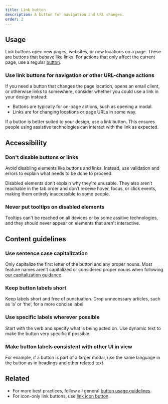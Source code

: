 ```yaml
---
title: Link button
description: A button for navigation and URL changes.
order: 2
---
```


## Usage

Link buttons open new pages, websites, or new locations on a page. These are buttons that behave like links. For actions that only affect the current page, use a regular [button](/components/button/).

### Use link buttons for navigation or other URL-change actions

If you need a button that changes the page location, opens an email client, or otherwise links to somewhere, consider whether you could use a link in your design instead:

- Buttons are typically for on-page actions, such as opening a modal.
- Links are for changing locations or page URLs in some way.

If a button is better suited to your design, use a link button. This ensures people using assistive technologies can interact with the link as expected.

## Accessibility

<!-- TODO: Update this section based on accessibility changes to anchor/link, in particular for open in new tab icon readouts: DSP-16572. -->

### Don't disable buttons or links

Avoid disabling elements like buttons and links. Instead, use validation and errors to explain what needs to be done to proceed.

Disabled elements don’t explain why they're unusable. They also aren’t reachable in the tab order and don’t receive hover, focus, or click events, making them entirely inaccessible to some people.

### Never put tooltips on disabled elements

Tooltips can't be reached on all devices or by some assitive technologies, and they should never appear on elements that aren't interactive.

<!-- We know that disabled buttons with tooltips are sometimes used for feature discovery. We're working on guidance for this case. -->

<Snippet name="button-best-practices" />

## Content guidelines

### Use sentence case capitalization

Only capitalize the first letter of the button and any proper nouns. Most feature names aren’t capitalized or considered proper nouns when following [our capitalization guidance](/content/language-and-grammar#capitalization).

### Keep button labels short

Keep labels short and free of punctuation. Drop unnecessary articles, such as ‘a’ or ‘the’, for a more concise label.

### Use specific labels wherever possible

Start with the verb and specify what is being acted on. Use dynamic text to make the button very specific if possible.

### Make button labels consistent with other UI in view

For example, if a button is part of a larger modal, use the same language in the button as in headings and other related text.

## Related

- For more best practices, follow all general [button usage guidelines](/components/button/usage).
- For icon-only link buttons, use [link icon button](/components/button/link-icon-button).
